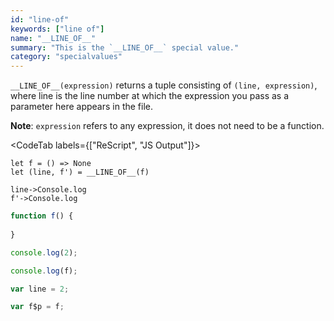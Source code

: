 ```yaml
---
id: "line-of"
keywords: ["line of"]
name: "__LINE_OF__"
summary: "This is the `__LINE_OF__` special value."
category: "specialvalues"
---
```


`__LINE_OF__(expression)` returns a tuple consisting of `(line, expression)`, where line is the line number at which the expression you pass as a parameter here appears in the file.

**Note**: `expression` refers to any expression, it does not need to be a function.

<CodeTab labels={["ReScript", "JS Output"]}>

```res example
let f = () => None
let (line, f') = __LINE_OF__(f)

line->Console.log
f'->Console.log

```

```js
function f() {
  
}

console.log(2);

console.log(f);

var line = 2;

var f$p = f;
```

</CodeTab>